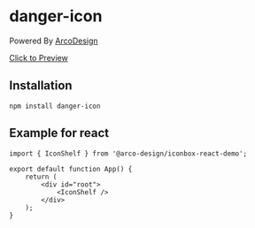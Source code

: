 

<Meta title="Components/Icon" component={null}/>

# danger-icon

Powered By [ArcoDesign](https://arco.design/)

[Click to Preview](https://arco.design/iconbox/lib/691/0)

## Installation

```
npm install danger-icon
```

## Example for react

```
import { IconShelf } from '@arco-design/iconbox-react-demo';

export default function App() {
    return (
        <div id="root">
            <IconShelf />
        </div>
    );
}
```
